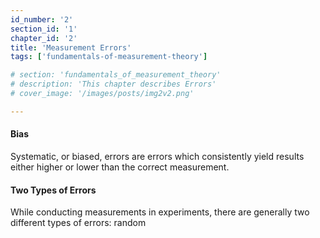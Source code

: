 ```yaml
---
id_number: '2'
section_id: '1'
chapter_id: '2'
title: 'Measurement Errors'
tags: ['fundamentals-of-measurement-theory']

# section: 'fundamentals_of_measurement_theory'
# description: 'This chapter describes Errors'
# cover_image: '/images/posts/img2v2.png'

---
```


#### Bias
Systematic, or biased, errors are errors which consistently yield results either higher or lower than the correct measurement.

#### Two Types of Errors
While conducting measurements in experiments, there are generally two different types of errors: random 